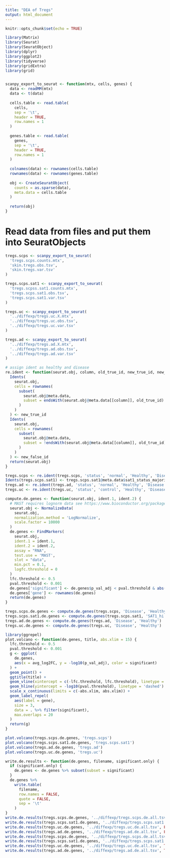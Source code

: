 ```yaml
---
title: "DEA of Tregs"
output: html_document
---
```


```r
knitr::opts_chunk$set(echo = TRUE)
```

```r
library(Matrix)
library(Seurat)
library(SeuratObject)
library(dplyr)
library(ggplot2)
library(tidyverse)
library(gridExtra)
library(grid)


scanpy_export_to_seurat <- function(mtx, cells, genes) {
  data <- readMM(mtx)
  data <- t(data)
  
  cells.table <- read.table(
    cells,
    sep = '\t',
    header = TRUE,
    row.names = 1
  )
  
  genes.table <- read.table(
    genes,
    sep = '\t',
    header = TRUE,
    row.names = 1
  )
  
  colnames(data) <- rownames(cells.table)
  rownames(data) <- rownames(genes.table)
  
  obj <- CreateSeuratObject(
    counts = as.sparse(data),
    meta.data = cells.table
  )
  
  return(obj)
}
```

# Read data from files and put them into SeuratObjects
```r
tregs.scps <- scanpy_export_to_seurat(
  'tregs.scps.counts.mtx',
  'skin.tregs.obs.tsv',
  'skin.tregs.var.tsv'
)

tregs.scps.sat1 <- scanpy_export_to_seurat(
  'tregs.scpss.sat1.counts.mtx',
  'tregs.scps.sat1.obs.tsv',
  'tregs.scps.sat1.var.tsv'
)

tregs.uc <- scanpy_export_to_seurat(
  '../diffexp/tregs.uc.X.mtx',
  '../diffexp/tregs.uc.obs.tsv',
  '../diffexp/tregs.uc.var.tsv'
)

tregs.ad <- scanpy_export_to_seurat(
  '../diffexp/tregs.ad.X.mtx',
  '../diffexp/tregs.ad.obs.tsv',
  '../diffexp/tregs.ad.var.tsv'
)
```

```r
# assign ident as healthy and disease
re.ident <- function(seurat.obj, column, old_true_id, new_true_id, new_false_id) {
  Idents(
    seurat.obj,
    cells = rownames(
      subset(
        seurat.obj@meta.data, 
        subset = endsWith(seurat.obj@meta.data[[column]], old_true_id)
      )
    )
  ) <- new_true_id
  Idents(
    seurat.obj,
    cells = rownames(
      subset(
        seurat.obj@meta.data, 
        subset = !endsWith(seurat.obj@meta.data[[column]], old_true_id)
      )
    )
  ) <- new_false_id
  return(seurat.obj)
}

tregs.scps <- re.ident(tregs.scps, 'status', 'normal', 'Healthy', 'Disease')
Idents(tregs.scps.sat1) <- tregs.scps.sat1@meta.data$sat1_status_majority_vote
tregs.ad <- re.ident(tregs.ad, 'status', 'normal', 'Healthy', 'Disease')
tregs.uc <- re.ident(tregs.uc, 'status', 'control', 'Healthy', 'Disease')
```

```r
compute.de.genes <- function(seurat.obj, ident.1, ident.2) {
  # MAST requires lognorm data see https://www.bioconductor.org/packages/release/bioc/vignettes/MAST/inst/doc/MAST-interoperability.html#21_From_scater_to_MAST
  seurat.obj <- NormalizeData(
    seurat.obj,
    normalization.method = 'LogNormalize',
    scale.factor = 10000
  )
  de.genes <- FindMarkers(
    seurat.obj,
    ident.1 = ident.1,
    ident.2 = ident.2,
    assay = "RNA",
    test.use = 'MAST',
    slot = "data",
    min.pct = 0.1,
    logfc.threshold = 0
  )
  lfc.threshold <- 0.5
  pval.threshold <- 0.001
  de.genes['significant'] <- de.genes$p_val_adj < pval.threshold & abs(de.genes$avg_log2FC) > lfc.threshold
  de.genes['gene'] <- rownames(de.genes)
  return(de.genes)
}

tregs.scps.de.genes <- compute.de.genes(tregs.scps, 'Disease', 'Healthy')
tregs.scps.sat1.de.genes <- compute.de.genes(tregs.scps.sat1, 'SAT1_hi', 'SAT1_lo')
tregs.ad.de.genes <- compute.de.genes(tregs.ad, 'Disease', 'Healthy')
tregs.uc.de.genes <- compute.de.genes(tregs.uc, 'Disease', 'Healthy')
```

```r
library(ggrepel)
plot.volcano <- function(de.genes, title, abs.xlim = 15) {
  lfc.threshold <- 0.5
  pval.threshold <- 0.001
  g <- ggplot(
    de.genes, 
    aes(x = avg_log2FC, y = -log10(p_val_adj), color = significant)
  ) + 
  geom_point() +
  ggtitle(title) +
  geom_vline(xintercept = c(-lfc.threshold, lfc.threshold), linetype = 'dashed') + 
  geom_hline(yintercept = -log10(pval.threshold), linetype = 'dashed') +
  scale_x_continuous(limits = c(-abs.xlim, abs.xlim)) + 
  geom_label_repel(
    aes(label = gene), 
    size = 3, 
    data = . %>% filter(significant),
    max.overlaps = 20
  )
  return(g)
}

plot.volcano(tregs.scps.de.genes, 'tregs.scps')
plot.volcano(tregs.scps.sat1.de.genes, 'tregs.scps.sat1')
plot.volcano(tregs.ad.de.genes, 'tregs.ad')
plot.volcano(tregs.uc.de.genes, 'tregs.uc')
```

```r
write.de.results <- function(de.genes, filename, significant.only) {
  if (significant.only) {
    de.genes <- de.genes %>% subset(subset = significant)
  }
  de.genes %>%
    write.table(
      filename,
      row.names = FALSE,
      quote = FALSE,
      sep = '\t'
    )
}
write.de.results(tregs.scps.de.genes, '../diffexp/tregs.scps.de.all.tsv', FALSE)
write.de.results(tregs.scps.sat1.de.genes, '../diffexp/tregs.scps.sat1.de.all.tsv', FALSE)
write.de.results(tregs.uc.de.genes, '../diffexp/tregs.uc.de.all.tsv', FALSE)
write.de.results(tregs.ad.de.genes, '../diffexp/tregs.ad.de.all.tsv', FALSE)
write.de.results(tregs.scps.de.genes, '../diffexp/tregs.scps.de.all.tsv', TRUE)
write.de.results(tregs.scps.sat1.de.genes, '../diffexp/tregs.scps.sat1.de.all.tsv', TRUE)
write.de.results(tregs.uc.de.genes, '../diffexp/tregs.uc.de.all.tsv', TRUE)
write.de.results(tregs.ad.de.genes, '../diffexp/tregs.ad.de.all.tsv', TRUE)
```
